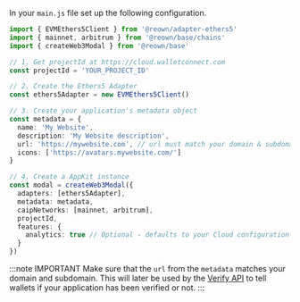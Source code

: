 
In your `main.js` file set up the following configuration.

```ts
import { EVMEthers5Client } from '@reown/adapter-ethers5'
import { mainnet, arbitrum } from '@reown/base/chains'
import { createWeb3Modal } from '@reown/base'

// 1. Get projectId at https://cloud.walletconnect.com
const projectId = 'YOUR_PROJECT_ID'

// 2. Create the Ethers5 Adapter
const ethers5Adapter = new EVMEthers5Client()

// 3. Create your application's metadata object
const metadata = {
  name: 'My Website',
  description: 'My Website description',
  url: 'https://mywebsite.com', // url must match your domain & subdomain
  icons: ['https://avatars.mywebsite.com/']
}

// 4. Create a AppKit instance
const modal = createWeb3Modal({
  adapters: [ethers5Adapter],
  metadata: metadata,
  caipNetworks: [mainnet, arbitrum],
  projectId,
  features: {
    analytics: true // Optional - defaults to your Cloud configuration
  }
})
```

:::note IMPORTANT
Make sure that the `url` from the `metadata` matches your domain and subdomain. This will later be used by the [Verify API](../../../cloud/verify.mdx) to tell wallets if your application has been verified or not.
:::
